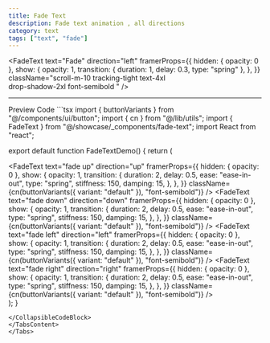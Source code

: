 ```yaml
---
title: Fade Text
description: Fade text animation , all directions 
category: text
tags: ["text", "fade"]
---
```


<FadeText
  text="Fade"
  direction="left"
  framerProps={{
    hidden: { opacity: 0 },
    show: {
      opacity: 1,
      transition: { duration: 1, delay: 0.3, type: "spring" },
    },
  }}
  className="scroll-m-10  tracking-tight
        text-4xl  
        drop-shadow-2xl font-semibold  "
/>

---

<Tabs defaultValue="preview" className="my-6">
<TabsList>
<TabsTrigger value="preview">Preview</TabsTrigger>
<TabsTrigger value="code">Code</TabsTrigger>
</TabsList>
<TabsContent value="preview">
<ComponentPreview path="fade" category="text" usingCN usingFramer />
</TabsContent>
<TabsContent value="code">
<CollapsibleCodeBlock>
```tsx 
import { buttonVariants } from "@/components/ui/button";
import { cn } from "@/lib/utils";
import { FadeText } from "@/showcase/_components/fade-text";
import React from "react";

export default function FadeTextDemo() {
  return (
    <div className="p-10 grid gap-6 grid-cols-1 md:grid-cols-2">
      <FadeText
        text="fade up"
        direction="up"
        framerProps={{
          hidden: { opacity: 0 },
          show: {
            opacity: 1,
            transition: {
              duration: 2,
              delay: 0.5,
              ease: "ease-in-out",
              type: "spring",
              stiffness: 150,
              damping: 15,
            },
          },
        }}
        className={cn(buttonVariants({ variant: "default" }), "font-semibold")}
      />
      <FadeText
        text="fade down"
        direction="down"
        framerProps={{
          hidden: { opacity: 0 },
          show: {
            opacity: 1,
            transition: {
              duration: 2,
              delay: 0.5,
              ease: "ease-in-out",
              type: "spring",
              stiffness: 150,
              damping: 15,
            },
          },
        }}
        className={cn(buttonVariants({ variant: "default" }), "font-semibold")}
      />
      <FadeText
        text="fade left"
        direction="left"
        framerProps={{
          hidden: { opacity: 0 },
          show: {
            opacity: 1,
            transition: {
              duration: 2,
              delay: 0.5,
              ease: "ease-in-out",
              type: "spring",
              stiffness: 150,
              damping: 15,
            },
          },
        }}
        className={cn(buttonVariants({ variant: "default" }), "font-semibold")}
      />
      <FadeText
        text="fade right"
        direction="right"
        framerProps={{
          hidden: { opacity: 0 },
          show: {
            opacity: 1,
            transition: {
              duration: 2,
              delay: 0.5,
              ease: "ease-in-out",
              type: "spring",
              stiffness: 150,
              damping: 15,
            },
          },
        }}
        className={cn(buttonVariants({ variant: "default" }), "font-semibold")}
      />
    </div>
  );
}

```
</CollapsibleCodeBlock>
</TabsContent>
</Tabs>
